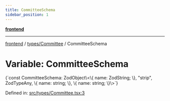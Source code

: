 ```yaml
---
title: CommitteeSchema
sidebar_position: 1
---
```



[**frontend**](../../..)

***

[frontend](../../..) / [types/Committee](..) / CommitteeSchema

# Variable: CommitteeSchema

<CodeBlock language="ts">
{`const CommitteeSchema: ZodObject\<\{ name: ZodString; \}, "strip", ZodTypeAny, \{ name: string; \}, \{ name: string; \}\>`}
</CodeBlock>

Defined in: [src/types/Committee.tsx:3](https://github.com/svsticky/CommitteeClash/blob/cf8a63ee123fe6ef8b9cc633622ca8c3bc6fa48a/frontend/src/types/Committee.tsx#L3)
